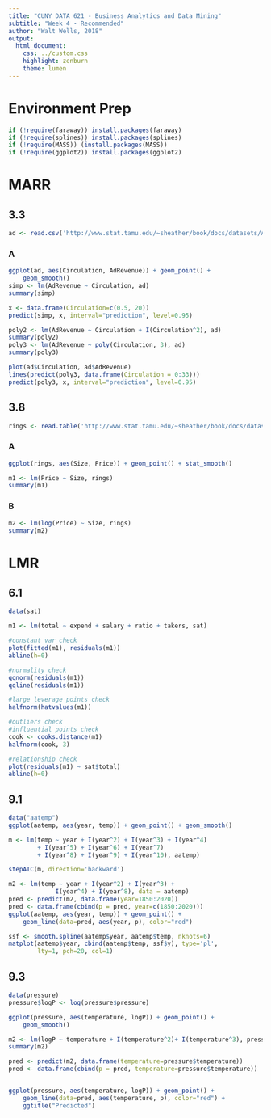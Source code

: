 ```yaml
---
title: "CUNY DATA 621 - Business Analytics and Data Mining"
subtitle: "Week 4 - Recommended"
author: "Walt Wells, 2018"
output:
  html_document:
    css: ../custom.css
    highlight: zenburn
    theme: lumen
---
```


# Environment Prep

```r
if (!require(faraway)) install.packages(faraway)
if (!require(splines)) install.packages(splines)
if (!require(MASS)) (install.packages(MASS))
if (!require(ggplot2)) install.packages(ggplot2)
```

# MARR

## 3.3

```r
ad <- read.csv('http://www.stat.tamu.edu/~sheather/book/docs/datasets/AdRevenue.csv', header=T)
```

### A

```r
ggplot(ad, aes(Circulation, AdRevenue)) + geom_point() + 
    geom_smooth()
simp <- lm(AdRevenue ~ Circulation, ad)
summary(simp)

x <- data.frame(Circulation=c(0.5, 20))
predict(simp, x, interval="prediction", level=0.95)
```

```r
poly2 <- lm(AdRevenue ~ Circulation + I(Circulation^2), ad)
summary(poly2)
poly3 <- lm(AdRevenue ~ poly(Circulation, 3), ad)
summary(poly3)

plot(ad$Circulation, ad$AdRevenue)
lines(predict(poly3, data.frame(Circulation = 0:33)))
predict(poly3, x, interval="prediction", level=0.95)
```

## 3.8

```r
rings <- read.table('http://www.stat.tamu.edu/~sheather/book/docs/datasets/diamonds.txt', header=T)
```

### A

```r
ggplot(rings, aes(Size, Price)) + geom_point() + stat_smooth()

m1 <- lm(Price ~ Size, rings)
summary(m1)
```

### B

```r
m2 <- lm(log(Price) ~ Size, rings)
summary(m2)
```

# LMR

## 6.1

```r
data(sat)

m1 <- lm(total ~ expend + salary + ratio + takers, sat)

#constant var check
plot(fitted(m1), residuals(m1))
abline(h=0)

#normality check
qqnorm(residuals(m1))
qqline(residuals(m1))

#large leverage points check
halfnorm(hatvalues(m1))

#outliers check
#influential points check
cook <- cooks.distance(m1)
halfnorm(cook, 3)

#relationship check
plot(residuals(m1) ~ sat$total)
abline(h=0)
```

## 9.1

```r
data("aatemp")
ggplot(aatemp, aes(year, temp)) + geom_point() + geom_smooth()

m <- lm(temp ~ year + I(year^2) + I(year^3) + I(year^4)
        + I(year^5) + I(year^6) + I(year^7)
        + I(year^8) + I(year^9) + I(year^10), aatemp)

stepAIC(m, direction='backward')
```

```r
m2 <- lm(temp ~ year + I(year^2) + I(year^3) + 
             I(year^4) + I(year^8), data = aatemp)
pred <- predict(m2, data.frame(year=1850:2020))
pred <- data.frame(cbind(p = pred, year=c(1850:2020)))
ggplot(aatemp, aes(year, temp)) + geom_point() + 
    geom_line(data=pred, aes(year, p), color="red")
```

```r
ssf <- smooth.spline(aatemp$year, aatemp$temp, nknots=6)
matplot(aatemp$year, cbind(aatemp$temp, ssf$y), type='pl',
        lty=1, pch=20, col=1)
```

## 9.3

```r
data(pressure)
pressure$logP <- log(pressure$pressure)

ggplot(pressure, aes(temperature, logP)) + geom_point() + 
    geom_smooth()

m2 <- lm(logP ~ temperature + I(temperature^2)+ I(temperature^3), pressure)
summary(m2)

pred <- predict(m2, data.frame(temperature=pressure$temperature))
pred <- data.frame(cbind(p = pred, temperature=pressure$temperature))


ggplot(pressure, aes(temperature, logP)) + geom_point() + 
    geom_line(data=pred, aes(temperature, p), color="red") + 
    ggtitle("Predicted")
```